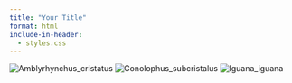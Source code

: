```yaml
---
title: "Your Title"
format: html
include-in-header:
  - styles.css
---
```


<div class="image-grid">
  <img src="images/amblyrhynchus_cristatus.JPG" alt="Amblyrhynchus_cristatus">
  <img src="images/conolophus_subcristalus.JPG" alt="Conolophus_subcristalus">
  <img src="images/iguana_iguana.JPG" alt="Iguana_iguana">
</div>


